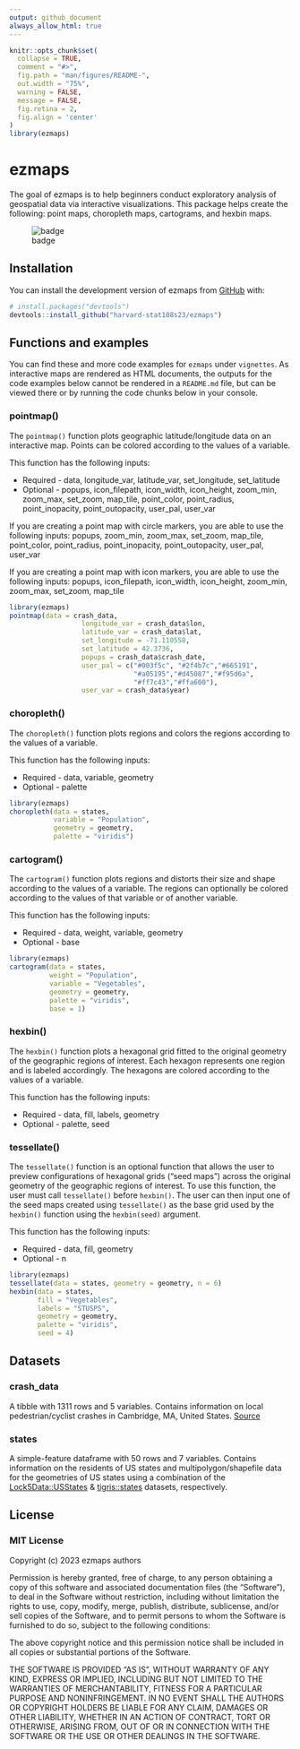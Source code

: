 ```yaml
---
output: github_document
always_allow_html: true
---
```


<!-- README.md is generated from README.Rmd. Please edit that file -->

```r
knitr::opts_chunk$set(
  collapse = TRUE,
  comment = "#>",
  fig.path = "man/figures/README-",
  out.width = "75%",
  warning = FALSE,
  message = FALSE,
  fig.retina = 2,
  fig.align = 'center'
)
library(ezmaps)
```

# ezmaps

The goal of ezmaps is to help beginners conduct exploratory analysis of geospatial data via interactive visualizations. This package helps create the following: point maps, choropleth maps, cartograms, and hexbin maps. 

<!-- badges: start -->

![badge](badge.png)

<!-- badges: end -->

## Installation

You can install the development version of ezmaps from [GitHub](https://github.com/) with:

``` r
# install.packages("devtools")
devtools::install_github("harvard-stat108s23/ezmaps")
```

## Functions and examples

You can find these and more code examples for `ezmaps` under `vignettes`. As interactive maps are rendered as HTML documents, the outputs for the code examples below cannot be rendered in a `README.md` file, but can be viewed there or by running the code chunks below in your console.

### pointmap()

The `pointmap()` function plots geographic latitude/longitude data on an interactive map. Points can be colored according to the values of a variable. 

This function has the following inputs:

* Required - data, longitude_var, latitude_var, set_longitude, set_latitude
* Optional - popups, icon_filepath, icon_width, icon_height, zoom_min, zoom_max, set_zoom, map_tile, point_color, point_radius, point_inopacity, point_outopacity, user_pal, user_var

If you are creating a point map with circle markers, you are able to use the following inputs: popups, zoom_min, zoom_max, set_zoom, map_tile, point_color, point_radius, point_inopacity, point_outopacity, user_pal, user_var

If you are creating a point map with icon markers, you are able to use the following inputs: popups, icon_filepath, icon_width, icon_height, zoom_min, zoom_max, set_zoom, map_tile

```r
library(ezmaps)
pointmap(data = crash_data,
                  longitude_var = crash_data$lon,
                  latitude_var = crash_data$lat,
                  set_longitude = -71.110558,
                  set_latitude = 42.3736,
                  popups = crash_data$crash_date,
                  user_pal = c("#003f5c", "#2f4b7c","#665191",
                               "#a05195","#d45087","#f95d6a",
                               "#ff7c43","#ffa600"),
                  user_var = crash_data$year)
```

### choropleth()

The `choropleth()` function plots regions and colors the regions according to the values of a variable. 

This function has the following inputs:

* Required - data, variable, geometry
* Optional - palette

```r
library(ezmaps)
choropleth(data = states,
           variable = "Population",
           geometry = geometry,
           palette = "viridis")
```

### cartogram()

The `cartogram()` function plots regions and distorts their size and shape according to the values of a variable. The regions can optionally be colored according to the values of that variable or of another  variable.

This function has the following inputs:

* Required - data, weight, variable, geometry
* Optional - base


```r
library(ezmaps)
cartogram(data = states,
          weight = "Population",
          variable = "Vegetables",
          geometry = geometry,
          palette = "viridis",
          base = 1)
```

### hexbin()

The `hexbin()` function plots a hexagonal grid fitted to the original geometry of the geographic regions of interest. Each hexagon represents one region and is labeled accordingly. The hexagons are colored according to the values of a variable.

This function has the following inputs:

* Required - data, fill, labels, geometry
* Optional - palette, seed

### tessellate()

The `tessellate()` function is an optional function that allows the user to preview configurations of hexagonal grids ("seed maps") across the original geometry of the geographic regions of interest. To use this function, the user must call `tessellate()` before `hexbin()`. The user can then input one of the seed maps created using `tessellate()` as the base grid used by the `hexbin()` function using the `hexbin(seed)` argument. 

This function has the following inputs:

* Required - data, fill, geometry
* Optional - n


```r
library(ezmaps)
tessellate(data = states, geometry = geometry, n = 6)
hexbin(data = states,
       fill = "Vegetables",
       labels = "STUSPS",
       geometry = geometry,
       palette = "viridis",
       seed = 4)
```

## Datasets

### crash_data
A tibble with 1311 rows and 5 variables. Contains information on local pedestrian/cyclist crashes in Cambridge, MA, United States. [Source](https://github.com/harvard-stat108s23/materials/blob/main/psets/data/cambridge_cyclist_ped_crash.csv)

### states
A simple-feature dataframe with 50 rows and 7 variables. Contains information on the residents of US states and multipolygon/shapefile data for the geometries of US states using a combination of the [Lock5Data::USStates](https://cran.r-project.org/web/packages/Lock5Data/index.html) & [tigris::states](https://github.com/walkerke/tigris/blob/master/R/states.R) datasets, respectively.

## License
### MIT License

Copyright (c) 2023 ezmaps authors

Permission is hereby granted, free of charge, to any person obtaining a copy
of this software and associated documentation files (the "Software"), to deal
in the Software without restriction, including without limitation the rights
to use, copy, modify, merge, publish, distribute, sublicense, and/or sell
copies of the Software, and to permit persons to whom the Software is
furnished to do so, subject to the following conditions:

The above copyright notice and this permission notice shall be included in all
copies or substantial portions of the Software.

THE SOFTWARE IS PROVIDED "AS IS", WITHOUT WARRANTY OF ANY KIND, EXPRESS OR
IMPLIED, INCLUDING BUT NOT LIMITED TO THE WARRANTIES OF MERCHANTABILITY,
FITNESS FOR A PARTICULAR PURPOSE AND NONINFRINGEMENT. IN NO EVENT SHALL THE
AUTHORS OR COPYRIGHT HOLDERS BE LIABLE FOR ANY CLAIM, DAMAGES OR OTHER
LIABILITY, WHETHER IN AN ACTION OF CONTRACT, TORT OR OTHERWISE, ARISING FROM,
OUT OF OR IN CONNECTION WITH THE SOFTWARE OR THE USE OR OTHER DEALINGS IN THE
SOFTWARE.
